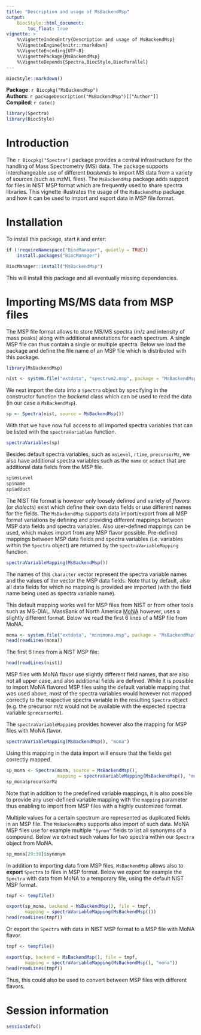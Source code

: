 ```yaml
---
title: "Description and usage of MsBackendMsp"
output:
    BiocStyle::html_document:
        toc_float: true
vignette: >
    %\VignetteIndexEntry{Description and usage of MsBackendMsp}
    %\VignetteEngine{knitr::rmarkdown}
    %\VignetteEncoding{UTF-8}
    %\VignettePackage{MsBackendMsp}
    %\VignetteDepends{Spectra,BiocStyle,BiocParallel}
---
```


```r
BiocStyle::markdown()
```

**Package**: `r Biocpkg("MsBackendMsp")`<br />
**Authors**: `r packageDescription("MsBackendMsp")[["Author"]] `<br />
**Compiled**: `r date()`

```r
library(Spectra)
library(BiocStyle)
```

# Introduction

The `r Biocpkg("Spectra")` package provides a central infrastructure for the
handling of Mass Spectrometry (MS) data. The package supports interchangeable
use of different *backends* to import MS data from a variety of sources (such as
mzML files). The `MsBackendMsp` package adds support for files in NIST MSP
format which are frequently used to share spectra libraries. This vignette
illustrates the usage of the `MsBackendMsp` package and how it can be used to
import and export data in MSP file format.


# Installation

To install this package, start `R` and enter:

```r
if (!requireNamespace("BiocManager", quietly = TRUE))
    install.packages("BiocManager")

BiocManager::install("MsBackendMsp")
```

This will install this package and all eventually missing dependencies.


# Importing MS/MS data from MSP files

The MSP file format allows to store MS/MS spectra (m/z and intensity of mass
peaks) along with additional annotations for each spectrum. A single MSP file
can thus contain a single or multiple spectra. Below we load the package and
define the file name of an MSP file which is distributed with this package.

```r
library(MsBackendMsp)

nist <- system.file("extdata", "spectrum2.msp", package = "MsBackendMsp")
```

We next import the data into a `Spectra` object by specifying in the constructor
function the *backend* class which can be used to read the data (in our case a
`MsBackendMsp`).

```r
sp <- Spectra(nist, source = MsBackendMsp())
```

With that we have now full access to all imported spectra variables that can be
listed with the `spectraVariables` function.

```r
spectraVariables(sp)
```

Besides default spectra variables, such as `msLevel`, `rtime`, `precursorMz`, we
also have additional spectra variables such as the `name` or `adduct` that are
additional data fields from the MSP file.

```r
sp$msLevel
sp$name
sp$adduct
```

The NIST file format is however only loosely defined and variety of *flavors*
(or *dialects*) exist which define their own data fields or use different names
for the fields. The `MsBackendMsp` supports data import/export from all MSP
format variations by defining and providing different mappings between MSP data
fields and spectra variables. Also user-defined mappings can be used, which
makes import from any MSP flavor possible. Pre-defined mappings between MSP data
fields and spectra variables (i.e. variables within the `Spectra` object) are
returned by the `spectraVariableMapping` function.

```r
spectraVariableMapping(MsBackendMsp())
```

The names of this `character` vector represent the spectra variable names and
the values of the vector the MSP data fields. Note that by default, also all
data fields for which no mapping is provided are imported (with the field name
being used as spectra variable name).

This default mapping works well for MSP files from NIST or from other tools such
as MS-DIAL. MassBank of North America [MoNA](https://mona.fiehnlab.ucdavis.edu/)
however, uses a slightly different format. Below we read the first 6 lines of a
MSP file from MoNA.

```r
mona <- system.file("extdata", "minimona.msp", package = "MsBackendMsp")
head(readLines(mona))
```

The first 6 lines from a NIST MSP file:

```r
head(readLines(nist))
```

MSP files with MoNA flavor use slightly different field names, that are also not
all upper case, and also additional fields are defined. While it is possible to
import MoNA flavored MSP files using the default variable mapping that was used
above, most of the spectra variables would however not mapped correctly to the
respective spectra variable in the resulting `Spectra` object (e.g. the
precursor m/z would not be available with the expected spectra variable
`$precursorMz`).

The `spectraVariableMapping` provides however also the mapping for MSP files
with MoNA flavor.

```r
spectraVariableMapping(MsBackendMsp(), "mona")
```

Using this mapping in the data import will ensure that the fields get correctly
mapped.

```r
sp_mona <- Spectra(mona, source = MsBackendMsp(),
                   mapping = spectraVariableMapping(MsBackendMsp(), "mona"))
sp_mona$precursorMz
```

Note that in addition to the predefined variable mappings, it is also possible
to provide any user-defined variable mapping with the `mapping` parameter thus
enabling to import from MSP files with a highly customized format.

Multiple values for a certain spectrum are represented as duplicated fields in
an MSP file. The `MsBackendMsp` supports also import of such data. MoNA MSP
files use for example multiple `"Synon"` fields to list all synonyms of a
compound. Below we extract such values for two spectra within our `Spectra`
object from MoNA.

```r
sp_mona[29:30]$synonym
```

In addition to importing data from MSP files, `MsBackendMsp` allows also to
**export** `Spectra` to files in MSP format. Below we export for example the
`Spectra` with data from MoNA to a temporary file, using the default NIST MSP
format.

```r
tmpf <- tempfile()

export(sp_mona, backend = MsBackendMsp(), file = tmpf,
       mapping = spectraVariableMapping(MsBackendMsp()))
head(readLines(tmpf))
```

Or export the `Spectra` with data in NIST MSP format to a MSP file with MoNA
flavor.

```r
tmpf <- tempfile()

export(sp, backend = MsBackendMsp(), file = tmpf,
       mapping = spectraVariableMapping(MsBackendMsp(), "mona"))
head(readLines(tmpf))
```

Thus, this could also be used to convert between MSP files with different
flavors.


# Session information

```r
sessionInfo()
```
